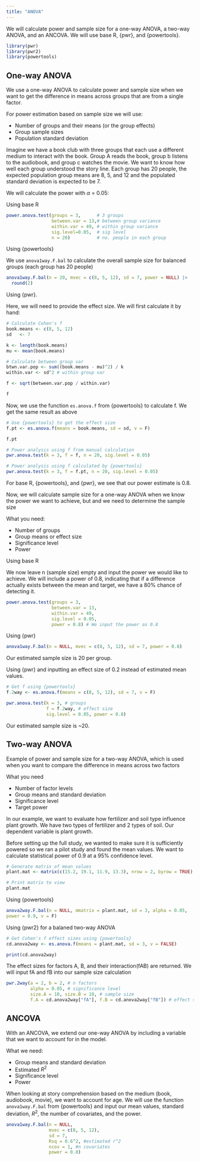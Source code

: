 ```yaml
---
title: "ANOVA"
---
```


We will calculate power and sample size for a one-way ANOVA, a two-way ANOVA, and an ANCOVA. We will use base R, {pwr}, and {powertools}. 

```r
library(pwr)
library(pwr2)
library(powertools)
```

## One-way ANOVA

We use a one-way ANOVA to calculate power and sample size when we want to get the difference in means across groups that are from a single factor. 

For power estimation based on sample size we will use: 

* Number of groups and their means (or the group effects)
* Group sample sizes 
* Population standard deviation 

Imagine we have a book club with three groups that each use a different medium to interact with the book. Group A reads the book, group b listens to the audiobook, and group c watches the movie. We want to know how well each group understood the story line. Each group has 20 people, the expected population group means are 8, 5, and 12 and the populated standard deviation is expected to be 7. 

We will calculate the power  with $\alpha$ = 0.05:  

Using base R

```r
power.anova.test(groups = 3,      # 3 groups
                 between.var = 13,# between group variance
                 within.var = 49, # within group variance
                 sig.level=0.05,  # sig level 
                 n = 20)          # no. people in each group 
```

Using {powertools}

We use `anova1way.F.bal` to calculate the overall sample size for balanced groups (each group has 20 people) 

```r
anova1way.F.bal(n = 20, mvec = c(8, 5, 12), sd = 7, power = NULL) |> 
  round(2)
```

Using {pwr}. 

Here, we will need to provide the effect size. We will first calculate it by hand: 

```r
# Calculate Cohen's f 
book.means <- c(8, 5, 12)
sd   <- 7

k <- length(book.means)
mu <- mean(book.means)

# Calculate between group var 
btwn.var.pop <- sum((book.means - mu)^2) / k 
within.var <- sd^2 # within group var 

f <- sqrt(between.var.pop / within.var)

f
```

Now, we use the function `es.anova.f` from {powertools} to calculate f. We get the same result as above 

```r
# Use {powertools} to get the effect size 
f.pt <- es.anova.f(means = book.means, sd = sd, v = F)

f.pt
```

```r
# Power analysis using f from manual calculation 
pwr.anova.test(k = 3, f = f, n = 20, sig.level = 0.05)

# Power analysis using f calculated by {powertools}
pwr.anova.test(k = 3, f = f.pt, n = 20, sig.level = 0.05)
```
For base R, {powertools}, and {pwr}, we see that our power estimate is 0.8. 

Now, we will calculate sample size for a one-way ANOVA when we know the power we want to achieve, but and we need to determine the sample size

What you need: 

* Number of groups 
* Group means or effect size 
* Significance level 
* Power

Using base R

We now leave n (sample size) empty and input the power we would like to achieve. We will include a power of 0.8, indicating that if a difference actually exists between the mean and target, we have a 80% chance of detecting it.

```r
power.anova.test(groups = 3, 
                 between.var = 13,
                 within.var = 49,
                 sig.level = 0.05,
                 power = 0.8) # We input the power as 0.8
```
Using {pwr}

```r
anova1way.F.bal(n = NULL, mvec = c(8, 5, 12), sd = 7, power = 0.8)
```

Our estimated sample size is 20 per group.  

Using {pwr} and inputting an effect size of 0.2 instead of estimated mean values.  

```r
# Get f using {powertools}
f.2way <- es.anova.f(means = c(8, 5, 12), sd = 7, v = F)

pwr.anova.test(k = 3, # groups
               f = f.2way, # effect size 
               sig.level = 0.05, power = 0.8)
```

Our estimated sample size is ~20. 

## Two-way ANOVA

Example of power and sample size for a two-way ANOVA, which is used when you want to compare the difference in means across two factors 

What you need

* Number of factor levels
* Group means and standard deviation 
* Significance level 
* Target power 

In our example, we want to evaluate how fertilizer and soil type influence plant growth. We have two types of fertilizer and 2 types of soil. Our dependent variable is plant growth. 

Before setting up the full study, we wanted to make sure it is sufficiently powered so we ran a pilot study and found the mean values. We want to calculate statistical power of 0.9 at a 95% confidence level.  

```r
# Generate matrix of mean values 
plant.mat <- matrix(c(15.2, 19.1, 11.9, 13.3), nrow = 2, byrow = TRUE)

# Print matrix to view 
plant.mat
```

Using {powertools}

```r
anova2way.F.bal(n = NULL, mmatrix = plant.mat, sd = 3, alpha = 0.05,
power = 0.9, v = F)
```

Using {pwr2} for a balaned two-way ANOVA 

```r
# Get Cohen's f effect sizes using {powertools}
cd.anova2way <- es.anova.f(means = plant.mat, sd = 3, v = FALSE)

print(cd.anova2way)

```
The effect sizes for factors A, B, and their interaction(fAB) are returned. We will input fA and fB into our sample size calculation 

```r
pwr.2way(a = 2, b = 2, # n factors 
         alpha = 0.05, # significance level 
         size.A = 10, size.B = 10, # sample size 
         f.A = cd.anova2way["fA"], f.B = cd.anova2way["fB"]) # effect size
```


## ANCOVA

With an ANCOVA, we extend our one-way ANOVA by including a variable that we want to account for in the model. 

What we need: 

* Group means and standard deviation 
* Estimated $R^2$ 
* Significance level 
* Power 

When looking at story comprehension based on the medium (book, audiobook, movie), we want to account for age. We will use the function `anova1way.F.bal` from {powertools} and input our mean values, standard deviation, $R^2$, the number of covariates, and the power.  

```r
anova1way.F.bal(n = NULL, 
                mvec = c(8, 5, 12),
                sd = 7, 
                Rsq = 0.6^2, #estimated r^2 
                ncov = 1, #n covariates 
                power = 0.8)
```